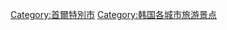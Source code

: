 {{commonscat|Visitor attractions in Seoul}}
[[Category:首爾特別市|Category:首爾特別市]]
[[Category:韩国各城市旅游景点|Category:韩国各城市旅游景点]]